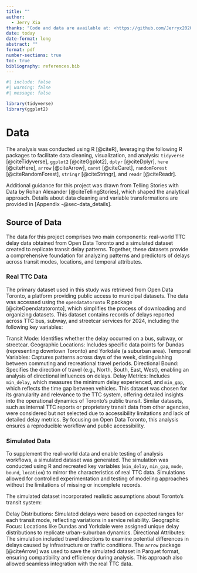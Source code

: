 ```yaml
---
title: ""
author: 
  - Jerry Xia
thanks: "Code and data are available at: <https://github.com/Jerryx2020/TTC_Delay_Analysis>"
date: today
date-format: long
abstract: ""
format: pdf
number-sections: true
toc: true 
bibliography: references.bib
---
```


```r
#| include: false
#| warning: false
#| message: false

library(tidyverse)
library(ggplot2)
```

# Data {#sec-data}
The analysis was conducted using R [@citeR], leveraging the following R packages to facilitate data cleaning, visualization, and analysis: `tidyverse` [@citeTidyverse], `ggplot2` [@citeGgplot2], `dplyr` [@citeDplyr], `here` [@citeHere], `arrow` [@citeArrow], `caret` [@citeCaret], `randomForest` [@citeRandomForest], `stringr` [@citeStringr], and `readr` [@citeReadr]. 

Additional guidance for this project was drawn from Telling Stories with Data by Rohan Alexander [@citeTellingStories], which shaped the analytical approach. Details about data cleaning and variable transformations are provided in [Appendix -@sec-data_details].

## Source of Data
The data for this project comprises two main components: real-world TTC delay data obtained from Open Data Toronto and a simulated dataset created to replicate transit delay patterns. Together, these datasets provide a comprehensive foundation for analyzing patterns and predictors of delays across transit modes, locations, and temporal attributes.

### Real TTC Data
The primary dataset used in this study was retrieved from Open Data Toronto, a platform providing public access to municipal datasets. The data was accessed using the `opendatatoronto` R package [@citeOpendatatoronto], which simplifies the process of downloading and organizing datasets. This dataset contains records of delays reported across TTC bus, subway, and streetcar services for 2024, including the following key variables:

Transit Mode: Identifies whether the delay occurred on a bus, subway, or streetcar.
Geographic Locations: Includes specific data points for Dundas (representing downtown Toronto) and Yorkdale (a suburban area).
Temporal Variables: Captures patterns across days of the week, distinguishing between commuting and recreational travel periods.
Directional Bound: Specifies the direction of travel (e.g., North, South, East, West), enabling an analysis of directional influences on delays.
Delay Metrics: Includes `min_delay`, which measures the minimum delay experienced, and `min_gap`, which reflects the time gap between vehicles.
This dataset was chosen for its granularity and relevance to the TTC system, offering detailed insights into the operational dynamics of Toronto’s public transit. Similar datasets, such as internal TTC reports or proprietary transit data from other agencies, were considered but not selected due to accessibility limitations and lack of detailed delay metrics. By focusing on Open Data Toronto, this analysis ensures a reproducible workflow and public accessibility.

### Simulated Data
To supplement the real-world data and enable testing of analysis workflows, a simulated dataset was generated. The simulation was conducted using R and recreated key variables (`min_delay`, `min_gap`, `mode`, `bound`, `location`) to mirror the characteristics of real TTC data. Simulations allowed for controlled experimentation and testing of modeling approaches without the limitations of missing or incomplete records.

The simulated dataset incorporated realistic assumptions about Toronto’s transit system:

Delay Distributions: Simulated delays were based on expected ranges for each transit mode, reflecting variations in service reliability.
Geographic Focus: Locations like Dundas and Yorkdale were assigned unique delay distributions to replicate urban-suburban dynamics.
Directional Attributes: The simulation included travel directions to examine potential differences in delays caused by infrastructure or traffic conditions.
The `arrow` package [@citeArrow] was used to save the simulated dataset in Parquet format, ensuring compatibility and efficiency during analysis. This approach also allowed seamless integration with the real TTC data.